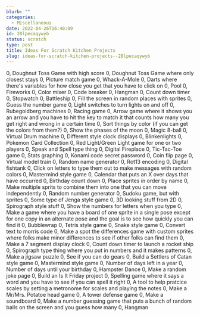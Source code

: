 ```yaml
---
blurb: ""
categories:
  - Miscellaneous
date: 2022-04-26T16:40:09
id: 28lpecaqywyb
status: scratch
type: post
title: Ideas For Scratch Kitchen Projects
slug: ideas-for-scratch-kitchen-projects--28lpecaqywyb
---
```



0, Doughnut Toss Game with high score
0, Doughnut Toss Game where only closest stays
0, Picture match game
0, Whack-A-Mole
0, Darts where there's variables for how close you get that you have to click on
0, Pool
0, Fireworks
0, Color mixer
0, Code breaker
0, Hangman
0, Count down timer
0, Stopwatch
0, Battleship
0, Fill the screen in random places with sprites
0, Guess the number game
0, Light switches to turn lights on and off
0, Rubegoldberg machines
0, Racing game
0, Arrow game where it shows you an arrow and you have to hit the key to match it that counts how many you get right and wrong in a certain time
0, Sort things by color (if you can get the colors from them?)
0, Show the phases of the moon
0, Magic 8-ball
0, Virtual Drum machine
0, Different style clock displays
0, Blinkenlights
0, Pokemon Card Collection
0, Red Light/Green Light game for one or two players
0, Speak and Spell type thing
0, Digital Fireplace
0, Tic-Tac-Toe game
0, Stats graphing
0, Konami code secret password
0, Coin flip page
0, Virtual model train
0, Random name generator
0, Rot13 encoding
0, Digital fishtank
0, Click on letters to type them out to make messages with random colors
0, Mastermind style game
0, Calendar that puts an X over days that have occurred
0, Birthday count down
0, Place sprites in order by name
0, Make multiple sprits to combine them into one that you can move independently
0, Random number generator
0, Sudoku game, but with sprites
0, Some type of Jenga style game 
0, 3D looking stuff from 2D
0, Spirograph style stuff
0, Show the numbers for letters when you type
0, Make a game where you have a board of one sprite in a single pose except for one copy in an alternate pose and the goal is to see how quickly you can find it
0, Bubblewrap
0, Tetris style game
0, Snake style game
0, Convert text to morris code
0, Make a spot the differences game with custom sprites where folks make minor differences to see if other folks can find them
0, Make a 7 segment display clock
0, Count down timer to launch a rocket ship
0, Spirograph type thing where you put in numbers and it makes patterns
0, Make a jigsaw puzzle
0, See if you can do gears
0, Build a Settlers of Catan style game
0, Mastermind style game
0, Number of days left in a year
0, Number of days until your birthday
0, Hampster Dance
0, Make a random joke page
0, Build an Is It Friday project
0, Spelling game where it says a word and you have to see if you can spell it right
0, A tool to help pratcice scales by setting a metronome for scales and playing the notes
0, Make a Mr/Mrs. Potatoe head game
0, A tower defense game
0, Make a soundboard
0, Make a number guessing game that puts a bunch of random balls on the screen and you guess how many
0, Hangman







